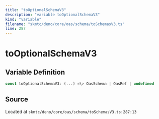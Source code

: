 ```yaml
---
title: "toOptionalSchemaV3"
description: "variable toOptionalSchemaV3"
kind: "variable"
filename: "skmtc/deno/core/oas/schema/toSchemasV3.ts"
line: 287
---
```


# toOptionalSchemaV3

## Variable Definition

```typescript
const toOptionalSchemaV3: (...) =\> OasSchema | OasRef | undefined
```

## Source

Located at `skmtc/deno/core/oas/schema/toSchemasV3.ts:287:13`
